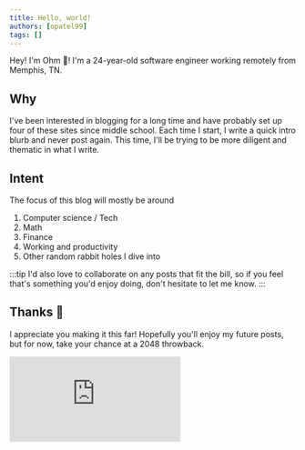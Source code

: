 ```yaml
---
title: Hello, world!
authors: [opatel99]
tags: []
---
```


Hey! I'm Ohm 🐧! I'm a 24-year-old software engineer working remotely from Memphis, TN.

<!--truncate-->

## Why
I've been interested in blogging for a long time and have probably set up four of these sites since middle school. Each time I start, I write a quick intro blurb and never post again. This time, I'll be trying to be more diligent and thematic in what I write.

## Intent
The focus of this blog will mostly be around
1. Computer science / Tech
2. Math
3. Finance
4. Working and productivity
5. Other random rabbit holes I dive into

:::tip
I'd also love to collaborate on any posts that fit the bill, so if you feel that's something you'd enjoy doing, don't hesitate to let me know.
:::

## Thanks 🤗
I appreciate you making it this far! Hopefully you'll enjoy my future posts, but for now, take your chance at a 2048 throwback.

<iframe src="https://funhtml5games.com?embed=2048bit" style={{width:530, height:690, border:'none'}} frameborder="0" scrolling="no"></iframe>
